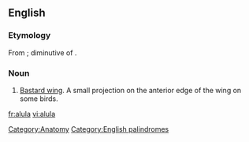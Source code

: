 ==English==

===Etymology===
From {{etyl|la}}; diminutive of {{term|ala||wing}}.

===Noun===
{{wikipedia}}
{{en-noun|alulae}}

# [[bastard wing|Bastard wing]]. A small projection on the anterior edge of the wing on some birds.

[[Category:Anatomy]]
[[Category:English palindromes]]

[[fr:alula]]
[[vi:alula]]